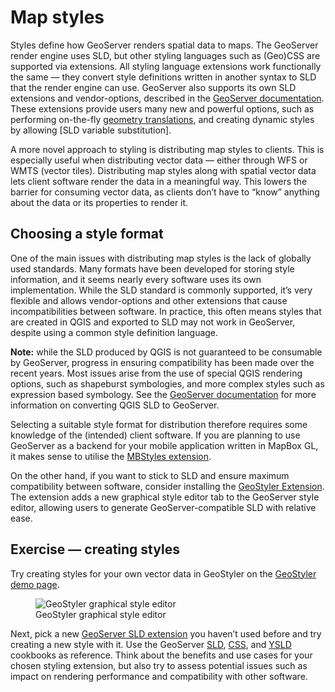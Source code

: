 # Map styles {#styles}

Styles define how GeoServer renders spatial data to maps.
The GeoServer render engine uses SLD, but other styling languages such as (Geo)CSS are supported via extensions.
All styling language extensions work functionally the same — they convert style definitions written in another syntax to SLD that the render engine can use.
GeoServer also supports its own SLD extensions and vendor-options, described in the [GeoServer documentation](https://docs.geoserver.org/master/en/user/styling/sld/extensions/index.html).
These extensions provide users many new and powerful options, such as performing on-the-fly [geometry translations](), and creating dynamic styles by allowing [SLD variable substitution].

A more novel approach to styling is distributing map styles to clients.
This is especially useful when distributing vector data — either through WFS or WMTS (vector tiles).
Distributing map styles along with spatial vector data lets client software render the data in a meaningful way.
This lowers the barrier for consuming vector data, as clients don't have to "know" anything about the data or its properties to render it.

## Choosing a style format

One of the main issues with distributing map styles is the lack of globally used standards.
Many formats have been developed for storing style information, and it seems nearly every software uses its own implementation.
While the SLD standard is commonly supported, it's very flexible and allows vendor-options and other extensions that cause incompatibilities between software.
In practice, this often means styles that are created in QGIS and exported to SLD may not work in GeoServer, despite using a common style definition language.

:::{.note-box}
**Note:** while the SLD produced by QGIS is not guaranteed to be consumable by GeoServer, progress in ensuring compatibility has been made over the recent years.
Most issues arise from the use of special QGIS rendering options, such as shapeburst symbologies, and more complex styles such as expression based symbology.
See the [GeoServer documentation](https://docs.geoserver.org/master/en/user/styling/qgis/index.html) for more information on converting QGIS SLD to GeoServer.
:::

Selecting a suitable style format for distribution therefore requires some knowledge of the (intended) client software.
If you are planning to use GeoServer as a backend for your mobile application written in MapBox GL, it makes sense to utilise the [MBStyles extension](https://docs.geoserver.org/master/en/user/styling/mbstyle/index.html).

On the other hand, if you want to stick to SLD and ensure maximum compatibility between software, consider installing the [GeoStyler Extension](https://docs.geoserver.org/master/en/user/community/geostyler/index.html).
The extension adds a new graphical style editor tab to the GeoServer style editor, allowing users to generate GeoServer-compatible SLD with relative ease.

## Exercise — creating styles

Try creating styles for your own vector data in GeoStyler on the [GeoStyler demo page](https://geostyler.github.io/geostyler-demo/).

![GeoStyler graphical style editor](img/geostyler-demo.png)

Next, pick a new [GeoServer SLD extension](https://docs.geoserver.org/master/en/user/styling/sld/extensions/index.html) you haven't used before and try creating a new style with it.
Use the GeoServer [SLD](https://docs.geoserver.org/latest/en/user/styling/sld/cookbook/index.html), [CSS](https://docs.geoserver.org/latest/en/user/styling/css/cookbook/index.html), and [YSLD](https://docs.geoserver.org/master/en/user/styling/ysld/cookbook/index.html) cookbooks as reference.
Think about the benefits and use cases for your chosen styling extension, but also try to assess potential issues such as impact on rendering performance and compatibility with other software.
